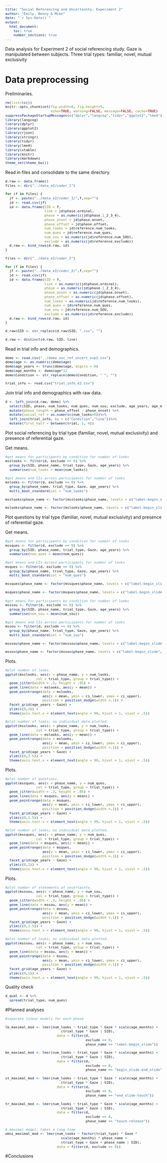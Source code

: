 ```yaml
---
title: "Social Referencing and Uncertainty, Experiment 2"
author: "Emily, Benny & Mike"
date: "`r Sys.Date()`"
output: 
  html_document:
    toc: true
    number_sections: true
---
```


<style type="text/css">
body, td {
   font-size: 14px;
}
code {
  font-size: 11px;
}
pre {
  font-size: 11px;
}
</style>

Data analysis for Experiment 2 of social referencing study.
Gaze is manipulated between subjects.
Three trial types: familiar, novel, mutual exclusivity

# Data preprocessing

Preliminaries.

```r
rm(list=ls())
knitr::opts_chunk$set(fig.width=8, fig.height=5, 
                      echo=TRUE, warning=FALSE, message=FALSE, cache=TRUE)
suppressPackageStartupMessages(c("dplyr","langcog","tidyr","ggplot2","lme4"))
library(langcog)
library(dplyr)
library(ggplot2)
library(rjson)
library(stringr)
library(tidyr)
library(lme4)
library(xtable)
library(knitr)
library(markdown)
theme_set(theme_bw())
```

Read in files and consolidate to the same directory. 

```r
d.raw <- data.frame()
files <- dir("../data_e2/coder_1")

for (f in files) {
  jf <- paste("../data_e2/coder_1/",f,sep="")
  jd <- read.csv(jf)
  id <- data.frame(SID = f,
                   line = jd$phase.ordinal,
                   phase = as.numeric(jd$phase.1_2_3_4),
                   phase_onset = jd$phase.onset,
                   phase_offset = jd$phase.offset, 
                   num_looks = jd$reference.num_looks,
                   num_ques = jd$reference.num_ques,
                   num_sou = as.numeric(jd$reference.num_SOU),
                   exclude = as.numeric(jd$reference.exclude))
  d.raw <- bind_rows(d.raw, id)
}

files <- dir("../data_e2/coder_2")

for (f in files) {
  jf <- paste("../data_e2/coder_2/",f,sep="")
  jd <- read.csv(jf)
  id <- data.frame(SID = f,
                   line = as.numeric(jd$phase.ordinal),
                   phase = as.numeric(jd$phase.1_2_3_4),
                   phase_onset = as.numeric(jd$phase.onset),
                   phase_offset = as.numeric(jd$phase.offset), 
                   num_looks = as.numeric(jd$reference.num_looks),
                   num_ques = jd$reference.num_ques,
                   num_sou = jd$reference.num_SOU,
                   exclude = as.numeric(jd$reference.exclude))
  d.raw <- bind_rows(d.raw, id)
}

d.raw$SID <- str_replace(d.raw$SID, ".csv", "")

d.raw <- distinct(d.raw, SID, line)
```

Read in trial info and demographics. 

```r
demo <- read.csv("../demo_soc_ref_uncert_exp2.csv") 
demo$age <- as.numeric(demo$age)
demo$age_years <- trunc(demo$age, digits = 0)
demo$age_months <- demo$age*12
demo$Condition <- str_replace(demo$Condition, " ", "")

trial_info <- read.csv("trial_info_e2.csv")
```

Join trial info and demographics with raw data.

```r
d <- left_join(d.raw, demo) %>%
  select(SID, phase, num_looks, num_ques, num_sou, exclude, age_years, age_months, gender, line, Condition, Gaze, phase_onset, phase_offset) %>%
  mutate(phase_length = phase_offset - phase_onset) %>%
  mutate(social_ref = as.numeric(num_looks>0))%>%
  left_join(trial_info, by = c("Condition","line"))%>%
  mutate(first_half = between(trial, 1, 4)) 
```

Plot social referencing by trial type (familiar, novel, mutual exclusivity) and presence of referential gaze.

Get means.
```r
#get means for participants by condition for number of looks
msslooks <- filter(d, exclude == 0) %>%
  group_by(SID, phase_name, trial_type, Gaze, age_years) %>%
  summarise(num_looks = mean(num_looks))

#get means and CIs across participants for number of looks
mslooks <- filter(d, exclude == 0) %>%
  group_by(phase_name, trial_type, Gaze, age_years) %>%
  multi_boot_standard(col = "num_looks") 

msslooks$phase_name <- factor(msslooks$phase_name, levels = c("label-begin_slide","begin_slide-end_slide","end_slide-touch","touch-release"))

mslooks$phase_name <- factor(mslooks$phase_name, levels = c("label-begin_slide","begin_slide-end_slide","end_slide-touch","touch-release"))
```

Plot questions by trial type (familiar, novel, mutual exclusivity) and presence of referential gaze.

Get means.
```r
#get means for participants by condition for number of looks
mssques <- filter(d, exclude == 0) %>%
  group_by(SID, phase_name, trial_type, Gaze, age_years) %>%
  summarise(num_ques = mean(num_ques))

#get means and CIs across participants for number of looks
msques <- filter(d, exclude == 0) %>%
  group_by(phase_name, trial_type, Gaze, age_years) %>%
  multi_boot_standard(col = "num_ques") 

mssques$phase_name <- factor(mssques$phase_name, levels = c("label-begin_slide","begin_slide-end_slide","end_slide-touch","touch-release"))

msques$phase_name <- factor(msques$phase_name, levels = c("label-begin_slide","begin_slide-end_slide","end_slide-touch","touch-release"))
```


```r
#get means for participants by condition for number of looks
msssou <- filter(d, exclude == 0) %>%
  group_by(SID, phase_name, trial_type, Gaze, age_years) %>%
  summarise(num_sou = mean(num_sou))

#get means and CIs across participants for number of looks
mssou <- filter(d, exclude == 0) %>%
  group_by(phase_name, trial_type, Gaze, age_years) %>%
  multi_boot_standard(col = "num_sou") 

msssou$phase_name <- factor(msssou$phase_name, levels = c("label-begin_slide","begin_slide-end_slide","end_slide-touch","touch-release"))

mssou$phase_name <- factor(mssou$phase_name, levels = c("label-begin_slide","begin_slide-end_slide","end_slide-touch","touch-release"))
```

Plots.
```r
#plot number of looks.
ggplot(msslooks, aes(x = phase_name, y = num_looks, 
               col = trial_type, group = trial_type)) + 
  geom_jitter(width = .3, height = .05) +
  geom_line(data = mslooks, aes(y = mean)) + 
  geom_pointrange(data = mslooks, 
                  aes(y = mean, ymin = ci_lower, ymax = ci_upper), 
                  position = position_dodge(width =.1)) + 
  facet_grid(age_years ~ Gaze) + 
  ylim(c(0,3)) + 
  theme(axis.text.x = element_text(angle = 90, hjust = 1, vjust = .5))

#plot number of looks; no individual data plotted.
ggplot(msslooks, aes(x = phase_name, y = num_looks, 
               col = trial_type, group = trial_type)) + 
  geom_line(data = mslooks, aes(y = mean)) + 
  geom_pointrange(data = mslooks, 
                  aes(y = mean, ymin = ci_lower, ymax = ci_upper), 
                  position = position_dodge(width =.1)) + 
  facet_grid(age_years ~ Gaze) + 
  ylim(c(0,2.5)) + 
  theme(axis.text.x = element_text(angle = 90, hjust = 1, vjust = .5))
```


Plots.
```r
#plot number of questions.
ggplot(mssques, aes(x = phase_name, y = num_ques, 
               col = trial_type, group = trial_type)) + 
  geom_jitter(width = .3, height = .05) +
  geom_line(data = msques, aes(y = mean)) + 
  geom_pointrange(data = msques, 
                  aes(y = mean, ymin = ci_lower, ymax = ci_upper), 
                  position = position_dodge(width =.1)) + 
  facet_grid(age_years ~ Gaze) + 
  ylim(c(0,1.5)) + 
  theme(axis.text.x = element_text(angle = 90, hjust = 1, vjust = .5))

#plot number of looks; no individual data plotted.
ggplot(mssques, aes(x = phase_name, y = num_ques, 
               col = trial_type, group = trial_type)) + 
  geom_line(data = msques, aes(y = mean)) + 
  geom_pointrange(data = msques, 
                  aes(y = mean, ymin = ci_lower, ymax = ci_upper), 
                  position = position_dodge(width =.1)) + 
  facet_grid(age_years ~ Gaze) + 
  ylim(c(0,1)) + 
  theme(axis.text.x = element_text(angle = 90, hjust = 1, vjust = .5))
```


Plots.
```r
#plot number of statements of uncertainty.
ggplot(msssou, aes(x = phase_name, y = num_sou, 
               col = trial_type, group = trial_type)) + 
  geom_jitter(width = .3, height = .05) +
  geom_line(data = mssou, aes(y = mean)) + 
  geom_pointrange(data = mssou, 
                  aes(y = mean, ymin = ci_lower, ymax = ci_upper), 
                  position = position_dodge(width =.1)) + 
  facet_grid(age_years ~ Gaze) + 
  ylim(c(0,1.5)) + 
  theme(axis.text.x = element_text(angle = 90, hjust = 1, vjust = .5))

#plot number of looks; no individual data plotted.
ggplot(msssou, aes(x = phase_name, y = num_sou, 
               col = trial_type, group = trial_type)) + 
  geom_line(data = mssou, aes(y = mean)) + 
  geom_pointrange(data = mssou, 
                  aes(y = mean, ymin = ci_lower, ymax = ci_upper), 
                  position = position_dodge(width =.1)) + 
  facet_grid(age_years ~ Gaze) + 
  ylim(c(0,1)) + 
  theme(axis.text.x = element_text(angle = 90, hjust = 1, vjust = .5))
```


Quality check
```r
d_qual <- d %>%
  spread(trial_type, num_ques)
```


#Planned analyses

```r
#separate linear models for each phase

lb_maximal_mod <- lmer(num_looks ~ trial_type * Gaze * scale(age_months) +
                           (trial_type * Gaze | SID), 
                         data = filter(d, 
                                       exclude == 0, 
                                       phase_name == "label-begin_slide"))

be_maximal_mod <- lmer(num_looks ~ trial_type * Gaze * scale(age_months) +
                           (trial_type * Gaze | SID), 
                         data = filter(d, 
                                       exclude == 0, 
                                       phase_name == "begin_slide-end_slide"))

st_maximal_mod <- lmer(num_looks ~ trial_type * Gaze * scale(age_months) +
                           (trial_type * Gaze | SID), 
                         data = filter(d, 
                                       exclude == 0, 
                                       phase_name == "end_slide-touch"))

tr_maximal_mod <- lmer(num_looks ~ trial_type * Gaze * scale(age_months) +
                           (trial_type * Gaze | SID), 
                         data = filter(d, 
                                       exclude == 0, 
                                       phase_name == "touch-release"))

# maximal model; takes a long time
omni_maximal_mod <- lmer(num_looks ~ factor(trial_type) * Gaze * 
                           scale(age_months) * phase_name +
                           (trial_type + Gaze + phase_name | SID), 
                         data = filter(d, exclude == 0))
```

#Conclusions
